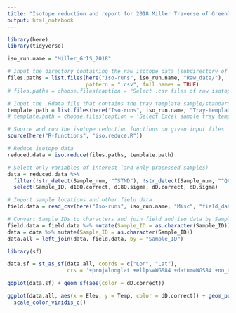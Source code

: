 ```yaml
---
title: "Isotope reduction and report for 2018 Miller Traverse of Greenland Icesheet"
output: html_notebook
---
```






```r

library(here)
library(tidyverse)

iso_run.name = "Miller_GrIS_2018"

# Input the directory containing the raw isotope data (subdirectory of 'Raw data')
files.paths = list.files(here("Iso-runs", iso_run.name, "Raw_data/"), 
                         pattern = ".csv", full.names = TRUE)
# files.paths = choose.files(caption = "Select .csv files of raw isotope data")

# Input the .Rdata file that contains the tray template sample/standards locations
template.path = list.files(here("Iso-runs", iso_run.name, "Tray-template"), full.names = TRUE)
# template.path = choose.files(caption = 'Select Excel sample tray template file')

# Source and run the isotope reduction functions on given input files
source(here("R-functions", "iso.reduce.R"))

# Reduce isotope data
reduced.data = iso.reduce(files.paths, template.path)

```


```r

# Select only variables of interest (and only processed samples)
data = reduced.data %>% 
  filter(!str_detect(Sample_num, "^STND"), !str_detect(Sample_num, "^QC")) %>% 
  select(Sample_ID, d18O.correct, d18O.sigma, dD.correct, dD.sigma)

# Import sample locations and other field data
field.data = read_csv(here("Iso-runs", iso_run.name, "Misc", "field_data.csv"))

# Convert Sample IDs to characters and join field and iso data by Sample_ID
field.data = field.data %>% mutate(Sample_ID = as.character(Sample_ID))
data = data %>% mutate(Sample_ID = as.character(Sample_ID))
data.all = left_join(data, field.data, by = "Sample_ID")
```


```r

library(sf)

data.sf = st_as_sf(data.all, coords = c("Lon", "Lat"), 
                   crs = '+proj=longlat +ellps=WGS84 +datum=WGS84 +no_defs')

ggplot(data.sf) + geom_sf(aes(color = dD.correct))

```


```r

ggplot(data.all, aes(x = Elev, y = Temp, color = dD.correct)) + geom_point() + 
  scale_color_viridis_c()

```



